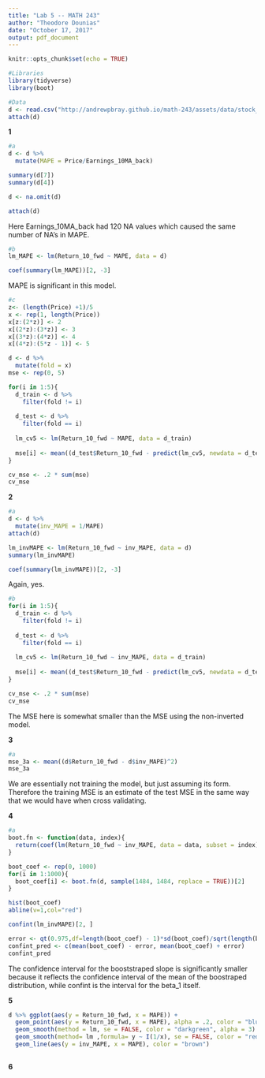 ```yaml
---
title: "Lab 5 -- MATH 243"
author: "Theodore Dounias"
date: "October 17, 2017"
output: pdf_document
---
```


```r
knitr::opts_chunk$set(echo = TRUE)

#Libraries
library(tidyverse)
library(boot)

#Data
d <- read.csv("http://andrewpbray.github.io/math-243/assets/data/stock_history.csv")
attach(d)
```
   
**1**

```r
#a
d <- d %>%
  mutate(MAPE = Price/Earnings_10MA_back)

summary(d[7])
summary(d[4])

d <- na.omit(d)

attach(d)
```
   
Here Earnings_10MA_back had 120 NA values which caused the same number of NA's in MAPE.
    
```r
#b
lm_MAPE <- lm(Return_10_fwd ~ MAPE, data = d)

coef(summary(lm_MAPE))[2, -3]
```
   
MAPE is significant in this model.
   
```r


#c
z<- (length(Price) +1)/5
x <- rep(1, length(Price))
x[z:(2*z)] <- 2 
x[(2*z):(3*z)] <- 3
x[(3*z):(4*z)] <- 4
x[(4*z):(5*z - 1)] <- 5

d <- d %>%
  mutate(fold = x)
mse <- rep(0, 5)

for(i in 1:5){
  d_train <- d %>%
    filter(fold != i)
  
  d_test <- d %>%
    filter(fold == i)
  
  lm_cv5 <- lm(Return_10_fwd ~ MAPE, data = d_train)
  
  mse[i] <- mean((d_test$Return_10_fwd - predict(lm_cv5, newdata = d_test))^2)
}

cv_mse <- .2 * sum(mse)
cv_mse
```
    
**2**
     
```r
#a
d <- d %>%
  mutate(inv_MAPE = 1/MAPE)
attach(d)

lm_invMAPE <- lm(Return_10_fwd ~ inv_MAPE, data = d)
summary(lm_invMAPE)

coef(summary(lm_invMAPE))[2, -3]

```
    
Again, yes.
    
```r
#b
for(i in 1:5){
  d_train <- d %>%
    filter(fold != i)
  
  d_test <- d %>%
    filter(fold == i)
  
  lm_cv5 <- lm(Return_10_fwd ~ inv_MAPE, data = d_train)
  
  mse[i] <- mean((d_test$Return_10_fwd - predict(lm_cv5, newdata = d_test))^2)
}

cv_mse <- .2 * sum(mse)
cv_mse
```
   
The MSE here is somewhat smaller than the MSE using the non-inverted model.
    
**3**
    
```r
#a
mse_3a <- mean((d$Return_10_fwd - d$inv_MAPE)^2)
mse_3a
```
  
We are essentially not training the model, but just assuming its form. Therefore the training MSE is an estimate of the test MSE in the same way that we would have when cross validating. 
  
**4**
   
```r
#a
boot.fn <- function(data, index){
  return(coef(lm(Return_10_fwd ~ inv_MAPE, data = data, subset = index)))
}

boot_coef <- rep(0, 1000)
for(i in 1:1000){
  boot_coef[i] <- boot.fn(d, sample(1484, 1484, replace = TRUE))[2]
}

hist(boot_coef)
abline(v=1,col="red")
```
    
```r
confint(lm_invMAPE)[2, ]

error <- qt(0.975,df=length(boot_coef) - 1)*sd(boot_coef)/sqrt(length(boot_coef))
confint_pred <- c(mean(boot_coef) - error, mean(boot_coef) + error)
confint_pred
```
   
The confidence interval for the booststraped slope is significantly smaller because it reflects the confidence interval of the mean of the boostraped distribution, while confint is the interval for the beta_1 itself. 
   
**5**
   
```r
d %>% ggplot(aes(y = Return_10_fwd, x = MAPE)) +
  geom_point(aes(y = Return_10_fwd, x = MAPE), alpha = .2, color = "blue") +
  geom_smooth(method = lm, se = FALSE, color = "darkgreen", alpha = 3) +
  geom_smooth(method= lm ,formula= y ~ I(1/x), se = FALSE, color = "red") +
  geom_line(aes(y = inv_MAPE, x = MAPE), color = "brown")
  
```
    
**6**
   


